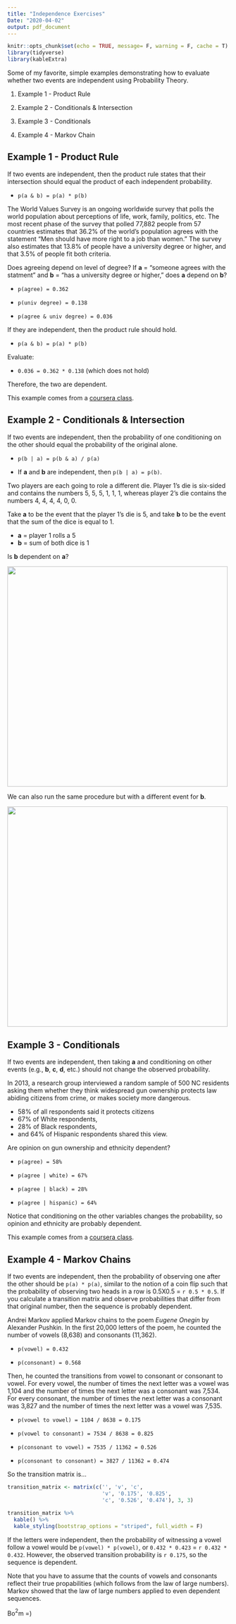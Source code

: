 ```yaml
---
title: "Independence Exercises"
Date: "2020-04-02"
output: pdf_document
---
```


```r
knitr::opts_chunk$set(echo = TRUE, message= F, warning = F, cache = T)
library(tidyverse)
library(kableExtra)
```

Some of my favorite, simple examples demonstrating how to evaluate whether two events are independent using Probability Theory.

1) Example 1 - Product Rule

2) Example 2 - Conditionals & Intersection

3) Example 3 - Conditionals

4) Example 4 - Markov Chain

## Example 1 - Product Rule

If two events are independent, then the product rule states that their intersection should equal the product of each independent probability. 

* `p(a & b) = p(a) * p(b)`

The World Values Survey is an ongoing  worldwide survey that polls the world population about perceptions of life, work, family, politics, etc. The most recent phase of the survey that polled 77,882 people from 57 countries estimates that 36.2% of the world's population agrees with the statement "Men should have more right to a job than women." The survey also estimates that 13.8% of people have a university degree or higher, and that 3.5% of people fit both criteria. 

Does agreeing depend on level of degree? If **a** = "someone agrees with the statment" and **b** = "has a university degree or higher," does **a** depend on **b**?

* `p(agree) = 0.362`

* `p(univ degree) = 0.138`

* `p(agree & univ degree) = 0.036`

If they are independent, then the product rule should hold.

* ` p(a & b) = p(a) * p(b)`

Evaluate:

* `0.036 = 0.362 * 0.138` (which does not hold)

Therefore, the two are dependent.

This example comes from a [coursera class](link).

## Example 2 - Conditionals & Intersection

If two events are independent, then the probability of one conditioning on the other should equal the probability of the original alone. 

* `p(b | a) = p(b & a) / p(a)`

* If **a** and **b** are independent, then `p(b | a) = p(b)`. 

Two players are each going to role a different die. Player 1's die is six-sided and contains the numbers 5, 5, 5, 1, 1, 1, whereas player 2's die contains the numbers 4, 4, 4, 4, 0, 0. 

Take **a** to be the event that the player 1's die is 5, and take **b** to be the event that the sum of the dice is equal to 1. 

* **a** = player 1 rolls a 5
* **b** = sum of both dice is 1

Is **b** dependent on **a**?

![](https://github.com/Cdishop/website/raw/master/content/Computational_Notes/independence_images/calc_a.png){width=500px}


We can also run the same procedure but with a different event for **b**.


![](https://github.com/Cdishop/website/raw/master/content/Computational_Notes/independence_images/calc_b.png){width=500px}






## Example 3 - Conditionals

If two events are independent, then taking **a** and conditioning on other events (e.g., **b**, **c**, **d**, etc.) should not change the observed probability. 

In 2013, a research group interviewed a random sample of 500 NC residents asking them whether they think widespread gun ownership protects law abiding citizens from crime, or makes society more dangerous.

* 58% of all respondents said it protects citizens
* 67% of White respondents,
* 28% of Black respondents,
* and 64% of Hispanic respondents shared this view.

Are opinion on gun ownership and ethnicity dependent?

* `p(agree) = 58%`

* `p(agree | white) = 67%`

* `p(agree | black) = 28%`

* `p(agree | hispanic) = 64%`

Notice that conditioning on the other variables changes the probability, so opinion and ethnicity are probably dependent. 

This example comes from a [coursera class](link).

## Example 4 - Markov Chains

If two events are independent, then the probability of observing one after the other should be `p(a) * p(a)`, similar to the notion of a coin flip such that the probability of observing two heads in a row is 0.5X0.5 = `r 0.5 * 0.5`. If you calculate a transition matrix and observe probabilities that differ from that original number, then the sequence is probably dependent. 

Andrei Markov applied Markov chains to the poem *Eugene Onegin* by Alexander Pushkin. In the first 20,000 letters of the poem, he counted the number of vowels (8,638) and consonants (11,362).

* `p(vowel) = 0.432`

* `p(consonant) = 0.568`

Then, he counted the transitions from vowel to consonant or consonant to vowel. For every vowel, the number of times the next letter was a vowel was 1,104 and the number of times the next letter was a consonant was 7,534. For every consonant, the number of times the next letter was a consonant was 3,827 and the number of times the next letter was a vowel was 7,535. 

* `p(vowel to vowel) = 1104 / 8638 = 0.175`

* `p(vowel to consonant) = 7534 / 8638 = 0.825`

* `p(consonant to vowel) = 7535 / 11362 = 0.526`

* `p(consonant to consonant) = 3827 / 11362 = 0.474`

So the transition matrix is...

```r
transition_matrix <- matrix(c('', 'v', 'c',
                              'v', '0.175', '0.825',
                              'c', '0.526', '0.474'), 3, 3)

transition_matrix %>%
  kable() %>%
  kable_styling(bootstrap_options = "striped", full_width = F)
```

If the letters were independent, then the probability of witnessing a vowel follow a vowel would be `p(vowel) * p(vowel)`, or `0.432 * 0.423` = `r 0.432 * 0.432`. However, the observed transition probability is `r 0.175`, so the sequence is dependent. 

Note that you have to assume that the counts of vowels and consonants reflect their true propabilities (which follows from the law of large numbers). Markov showed that the law of large numbers applied to even dependent sequences. 

Bo$^2$m =)
